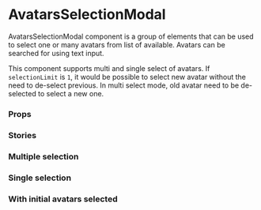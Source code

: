 
<Meta
  title="Components/Forms/AvatarsSelectionModal"
  component={AvatarsSelectionModal}
/>

# AvatarsSelectionModal

AvatarsSelectionModal component is a group of elements that can be used to select one or many avatars from list of available. Avatars can be searched for using text input.

This component supports multi and single select of avatars. If `selectionLimit` is `1`, it would be possible to select new avatar without the need to de-select previous. In multi select mode, old avatar need to be de-selected to select a new one.

### Props

<ArgsTable of={AvatarsSelectionModal} />

### Stories

### Multiple selection

<Canvas>
  <Story name="default">
    <AvatarsSelectionModal
      isOpen={true}
      availableUsers={exampleAvatarsUsers}
      selectionLimit={number('selectionLimit', 5)}
    />
  </Story>
</Canvas>

### Single selection

<Canvas>
  <Story name="Single selection">
    <AvatarsSelectionModal
      isOpen={true}
      availableUsers={exampleAvatarsUsers}
      selectionLimit={1}
    />
  </Story>
</Canvas>

### With initial avatars selected

<Canvas>
  <Story name="With initial avatars selected">
    <AvatarsSelectionModal
      isOpen={true}
      availableUsers={exampleAvatarsUsers}
      selectionLimit={5}
      initiallySelectedUsers={[
        exampleAvatarsUsers[0].id,
        exampleAvatarsUsers[5].id,
      ]}
    />
  </Story>
</Canvas>

